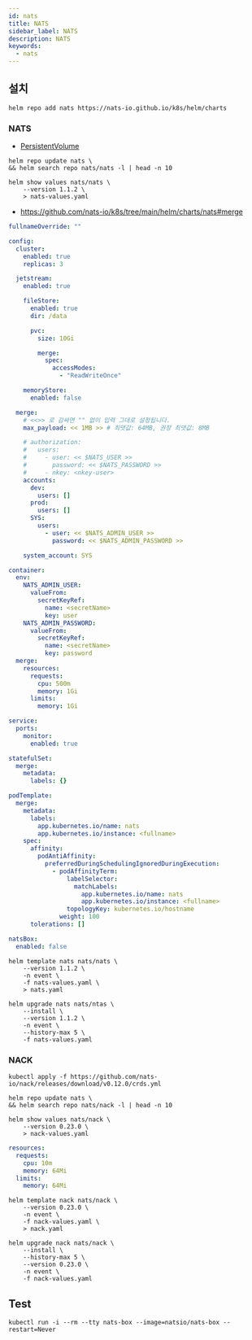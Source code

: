 ```yaml
---
id: nats
title: NATS
sidebar_label: NATS
description: NATS
keywords:
  - nats
---
```


## 설치

```shell
helm repo add nats https://nats-io.github.io/k8s/helm/charts
```

### NATS

- [PersistentVolume](/docs/mlops/mlops/kubernetes/persistent-volume)

```shell
helm repo update nats \
&& helm search repo nats/nats -l | head -n 10
```

```shell
helm show values nats/nats \
    --version 1.1.2 \
    > nats-values.yaml
```

- https://github.com/nats-io/k8s/tree/main/helm/charts/nats#merge

```yaml title="nats-values.yaml"
fullnameOverride: ""

config:
  cluster:
    enabled: true
    replicas: 3

  jetstream:
    enabled: true

    fileStore:
      enabled: true
      dir: /data

      pvc:
        size: 10Gi

        merge:
          spec:
            accessModes:
              - "ReadWriteOnce"

    memoryStore:
      enabled: false

  merge:
    # <<>> 로 감싸면 "" 없이 입력 그대로 설정됩니다.
    max_payload: << 1MB >> # 최댓값: 64MB, 권장 최댓값: 8MB

    # authorization:
    #   users:
    #     - user: << $NATS_USER >>
    #       password: << $NATS_PASSWORD >>
    #     - nkey: <nkey-user>
    accounts:
      dev:
        users: []
      prod:
        users: []
      SYS:
        users:
          - user: << $NATS_ADMIN_USER >>
            password: << $NATS_ADMIN_PASSWORD >>

    system_account: SYS

container:
  env:
    NATS_ADMIN_USER:
      valueFrom:
        secretKeyRef:
          name: <secretName>
          key: user
    NATS_ADMIN_PASSWORD:
      valueFrom:
        secretKeyRef:
          name: <secretName>
          key: password
  merge:
    resources:
      requests:
        cpu: 500m
        memory: 1Gi
      limits:
        memory: 1Gi

service:
  ports:
    monitor:
      enabled: true

statefulSet:
  merge:
    metadata:
      labels: {}

podTemplate:
  merge:
    metadata:
      labels:
        app.kubernetes.io/name: nats
        app.kubernetes.io/instance: <fullname>
    spec:
      affinity:
        podAntiAffinity:
          preferredDuringSchedulingIgnoredDuringExecution:
            - podAffinityTerm:
                labelSelector:
                  matchLabels:
                    app.kubernetes.io/name: nats
                    app.kubernetes.io/instance: <fullname>
                topologyKey: kubernetes.io/hostname
              weight: 100
      tolerations: []

natsBox:
  enabled: false
```

```shell
helm template nats nats/nats \
    --version 1.1.2 \
    -n event \
    -f nats-values.yaml \
    > nats.yaml
```

```shell
helm upgrade nats nats/ntas \
    --install \
    --version 1.1.2 \
    -n event \
    --history-max 5 \
    -f nats-values.yaml
```

### NACK

```shell
kubectl apply -f https://github.com/nats-io/nack/releases/download/v0.12.0/crds.yml
```

```shell
helm repo update nats \
&& helm search repo nats/nack -l | head -n 10
```

```shell
helm show values nats/nack \
    --version 0.23.0 \
    > nack-values.yaml
```

```yaml title="nack-values.yaml"
resources:
  requests:
    cpu: 10m
    memory: 64Mi
  limits:
    memory: 64Mi
```

```shell
helm template nack nats/nack \
    --version 0.23.0 \
    -n event \
    -f nack-values.yaml \
    > nack.yaml
```

```shell
helm upgrade nack nats/nack \
    --install \
    --history-max 5 \
    --version 0.23.0 \
    -n event \
    -f nack-values.yaml
```

## Test

```shell
kubectl run -i --rm --tty nats-box --image=natsio/nats-box --restart=Never
```
